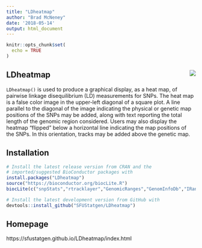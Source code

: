 ```yaml
---
title: "LDheatmap"
author: "Brad McNeney"
date: '2018-05-14'
output: html_document
---
```



```r
knitr::opts_chunk$set(
  echo = TRUE
)
```

## LDheatmap <img src="man/figures/logo.png" align="right" />

`LDheatmap()` is used to produce a graphical display, as a heat map, of pairwise linkage disequilibrium (LD) 
measurements for SNPs.
The heat map is a false color image in the upper-left 
diagonal of a square plot. A line parallel to 
the diagonal of the image indicating
the physical or genetic map positions of the SNPs 
may be added, along
with text reporting the total length of the genomic 
region considered. Users may also display the heatmap
"flipped" below a horizontal line indicating the map
positions of the SNPs. In this orientation, 
tracks may be added above the genetic map.

## Installation

```r
# Install the latest release version from CRAN and the
# imported/suggested BioConductor packages with
install.packages("LDheatmap")
source("https://bioconductor.org/biocLite.R")
biocLite(c("snpStats","rtracklayer","GenomicRanges","GenomInfoDb","IRanges"))

# Install the latest development version from GitHub with
devtools::install_github("SFUStatgen/LDheatmap")
```


## Homepage

https://sfustatgen.github.io/LDheatmap/index.html

